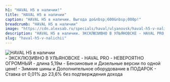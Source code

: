 ```yaml
---
h1: "HAVAL H5 в наличии!"
title: "HAVAL H5 в наличии"
caption: "HAVAL H5 в наличии. Выгода до&nbsp;600&nbsp;000р!"
breadcrumb: "HAVAL H5 в наличии"
image: "https://cdn.alexsab.ru/specials/haval/ulyanovsk/haval-h5-v-nalichii/thumb.webp"
description: "HAVAL H5 в наличии. ЭКСКЛЮЗИВНО В УЛЬЯНОВСКЕ - HAVAL PRO. НЕВЕРОЯТНО ОГРОМНЫЙ - длина 5,19м. Бензиновые и Дизельные версии по одной цене!. Зимние шины и Дополнительное оборудование в ПОДАРОК. Ставка от 0,01% до 23,6% без подтверждения дохода"
slug: "haval-h5-v-nalichii"
---
```



<picture>
	<source media="(min-width: 942px)" srcset="https://cdn.alexsab.ru/specials/haval/ulyanovsk/haval-h5-v-nalichii/banner.webp" />
	<source media="(min-width: 320px)" srcset="https://cdn.alexsab.ru/specials/haval/ulyanovsk/haval-h5-v-nalichii/thumb.webp" />
	<img src="https://cdn.alexsab.ru/specials/haval/ulyanovsk/haval-h5-v-nalichii/banner.webp" class="max-w-full mx-auto mb-10" alt="HAVAL H5 в наличии" />
</picture>

<br/>
- ЭКСКЛЮЗИВНО В УЛЬЯНОВСКЕ - HAVAL PRO
- НЕВЕРОЯТНО ОГРОМНЫЙ - длина 5,19м
- Бензиновые и Дизельные версии по одной цене!
- Зимние шины и Дополнительное оборудование в ПОДАРОК
- Ставка от 0,01% до 23,6% без подтверждения дохода
<br/>

<SpecialSalonsInfo title='Получить предложение' dataTitle='HAVAL H5 в наличии' dataFormName="Получить предложение. HAVAL H5 в наличии" />